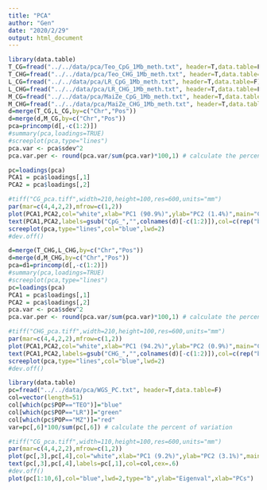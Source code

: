 ```yaml
---
title: "PCA"
author: "Gen"
date: "2020/2/29"
output: html_document
---
```

```r
library(data.table)
T_CG=fread("../../data/pca/Teo_CpG_1Mb_meth.txt", header=T,data.table=F)
T_CHG=fread("../../data/pca/Teo_CHG_1Mb_meth.txt", header=T,data.table=F)
L_CG=fread("../../data/pca/LR_CpG_1Mb_meth.txt", header=T,data.table=F)
L_CHG=fread("../../data/pca/LR_CHG_1Mb_meth.txt", header=T,data.table=F)
M_CG=fread("../../data/pca/MaiZe_CpG_1Mb_meth.txt", header=T,data.table=F)
M_CHG=fread("../../data/pca/MaiZe_CHG_1Mb_meth.txt", header=T,data.table=F)
d=merge(T_CG,L_CG,by=c("Chr","Pos"))
d=merge(d,M_CG,by=c("Chr","Pos"))
pca=princomp(d[,-c(1:2)])
#summary(pca,loadings=TRUE) 
#screeplot(pca,type="lines")
pca.var <- pca$sdev^2 
pca.var.per <- round(pca.var/sum(pca.var)*100,1) # calculate the percent of variation

pc=loadings(pca)
PCA1 = pca$loadings[,1]
PCA2 = pca$loadings[,2]

#tiff("CG_pca.tiff",width=210,height=100,res=600,units="mm")
par(mar=c(4,4,2,2),mfrow=c(1,2))
plot(PCA1,PCA2,col="white",xlab="PC1 (90.9%)",ylab="PC2 (1.4%)",main="CG")
text(PCA1,PCA2,labels=gsub("CpG_","",colnames(d)[-c(1:2)]),col=c(rep("blue",20),rep("green",17),rep("red",14)),cex=.6)
screeplot(pca,type="lines",col="blue",lwd=2)
#dev.off()
```
```r
d=merge(T_CHG,L_CHG,by=c("Chr","Pos"))
d=merge(d,M_CHG,by=c("Chr","Pos"))
pca=d1=princomp(d[,-c(1:2)])
#summary(pca,loadings=TRUE) 
#screeplot(pca,type="lines")
pc=loadings(pca)
PCA1 = pca$loadings[,1]
PCA2 = pca$loadings[,2]
pca.var <- pca$sdev^2 
pca.var.per <- round(pca.var/sum(pca.var)*100,1) # calculate the percent of variation

#tiff("CHG_pca.tiff",width=210,height=100,res=600,units="mm")
par(mar=c(4,4,2,2),mfrow=c(1,2))
plot(PCA1,PCA2,col="white",xlab="PC1 (94.2%)",ylab="PC2 (0.9%)",main="CHG")
text(PCA1,PCA2,labels=gsub("CHG_","",colnames(d)[-c(1:2)]),col=c(rep("blue",20),rep("green",17),rep("red",14)),cex=.6)
screeplot(pca,type="lines",col="blue",lwd=2)
#dev.off()
```

```r
library(data.table)
pc=fread("../../data/pca/WGS_PC.txt", header=T,data.table=F)
col=vector(length=51)
col[which(pc$POP=="TEO")]="blue"
col[which(pc$POP=="LR")]="green"
col[which(pc$POP=="MZ")]="red"
var=pc[,6]*100/sum(pc[,6]) # calculate the percent of variation

#tiff("CG_pca.tiff",width=110,height=100,res=600,units="mm")
par(mar=c(4,4,2,2),mfrow=c(1,2))
plot(pc[,3],pc[,4],col="white",xlab="PC1 (9.2%)",ylab="PC2 (3.1%)",main="WGS")
text(pc[,3],pc[,4],labels=pc[,1],col=col,cex=.6)
#dev.off()
plot(pc[1:10,6],col="blue",lwd=2,type="b",ylab="Eigenval",xlab="PCs")

```

